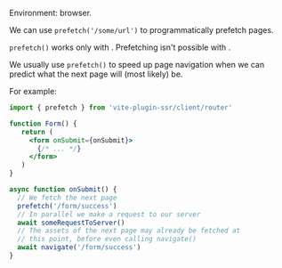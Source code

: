 
Environment: browser.

We can use `prefetch('/some/url')` to programmatically prefetch pages.

<Note type="warning">`prefetch()` works only with <Link text="Client Routing" href="/client-routing" />. Prefetching isn't possible with <Link text="Server Routing" href="/server-routing" />.</Note>

We usually use `prefetch()` to speed up page navigation when we can predict what the next page will (most likely) be.

For example:

```jsx
import { prefetch } from 'vite-plugin-ssr/client/router'

function Form() {
   return (
     <form onSubmit={onSubmit}>
       {/* ... */}
     </form>
   )
}

async function onSubmit() {
  // We fetch the next page
  prefetch('/form/success')
  // In parallel we make a request to our server
  await someRequestToServer()
  // The assets of the next page may already be fetched at
  // this point, before even calling navigate()
  await navigate('/form/success')
}
```
